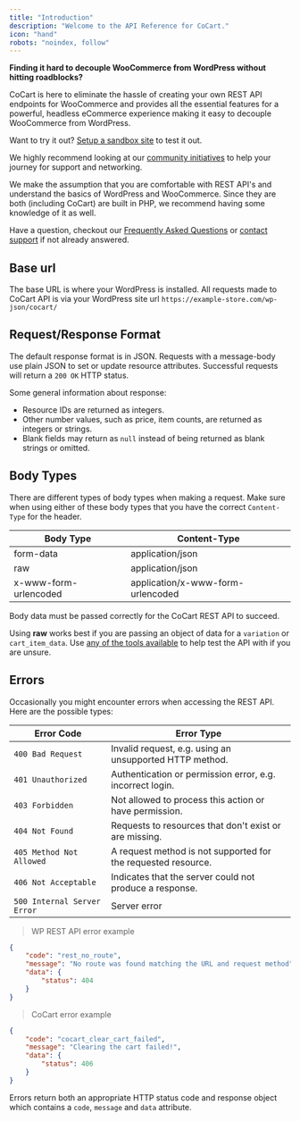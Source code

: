```yaml
---
title: "Introduction"
description: "Welcome to the API Reference for CoCart."
icon: "hand"
robots: "noindex, follow"
---
```


**Finding it hard to decouple WooCommerce from WordPress without hitting roadblocks?**

CoCart is here to eliminate the hassle of creating your own REST API endpoints for WooCommerce and provides all the essential features for a powerful, headless eCommerce experience making it easy to decouple WooCommerce from WordPress.

Want to try it out? [Setup a sandbox site](/api-reference/playground) to test it out.

We highly recommend looking at our [community initiatives](/resources/community) to help your journey for support and networking.

<Note>
    We make the assumption that you are comfortable with REST API's and understand the basics of WordPress and WooCommerce. Since they are both (including CoCart) are built in PHP, we recommend having some knowledge of it as well.
</Note>

Have a question, checkout our [Frequently Asked Questions](/api-reference/faq) or [contact support](mailto:support@cocartapi.com) if not already answered.

## Base url

The base URL is where your WordPress is installed. All requests made to CoCart API is via your WordPress site url `https://example-store.com/wp-json/cocart/`

## Request/Response Format ##

The default response format is in JSON. Requests with a message-body use plain JSON to set or update resource attributes. Successful requests will return a `200 OK` HTTP status.

Some general information about response:

* Resource IDs are returned as integers.
* Other number values, such as price, item counts, are returned as integers or strings.
* Blank fields may return as `null` instead of being returned as blank strings or omitted.

## Body Types ##

There are different types of body types when making a request. Make sure when using either of these body types that you have the correct `Content-Type` for the header.

| Body Type             | Content-Type                      |
| --------------------- | --------------------------------- |
| form-data             | application/json                  |
| raw                   | application/json                  |
| x-www-form-urlencoded | application/x-www-form-urlencoded |

<aside class="notice">
    Body data must be passed correctly for the CoCart REST API to succeed.
</aside>

Using **raw** works best if you are passing an object of data for a `variation` or `cart_item_data`. Use [any of the tools available](/documentation/tools) to help test the API with if you are unsure.

## Errors ##

Occasionally you might encounter errors when accessing the REST API. Here are the possible types:

| Error Code                  | Error Type                                                    |
| --------------------------- |-------------------------------------------------------------- |
| `400 Bad Request`           | Invalid request, e.g. using an unsupported HTTP method.       |
| `401 Unauthorized`          | Authentication or permission error, e.g. incorrect login.     |
| `403 Forbidden`             | Not allowed to process this action or have permission.        |
| `404 Not Found`             | Requests to resources that don't exist or are missing.        |
| `405 Method Not Allowed`    | A request method is not supported for the requested resource. |
| `406 Not Acceptable`        | Indicates that the server could not produce a response.       |
| `500 Internal Server Error` | Server error                                                  |

> WP REST API error example

```json
{
    "code": "rest_no_route",
    "message": "No route was found matching the URL and request method",
    "data": {
        "status": 404
    }
}
```

> CoCart error example

```json
{
    "code": "cocart_clear_cart_failed",
    "message": "Clearing the cart failed!",
    "data": {
        "status": 406
    }
}
```

Errors return both an appropriate HTTP status code and response object which contains a `code`, `message` and `data` attribute.
